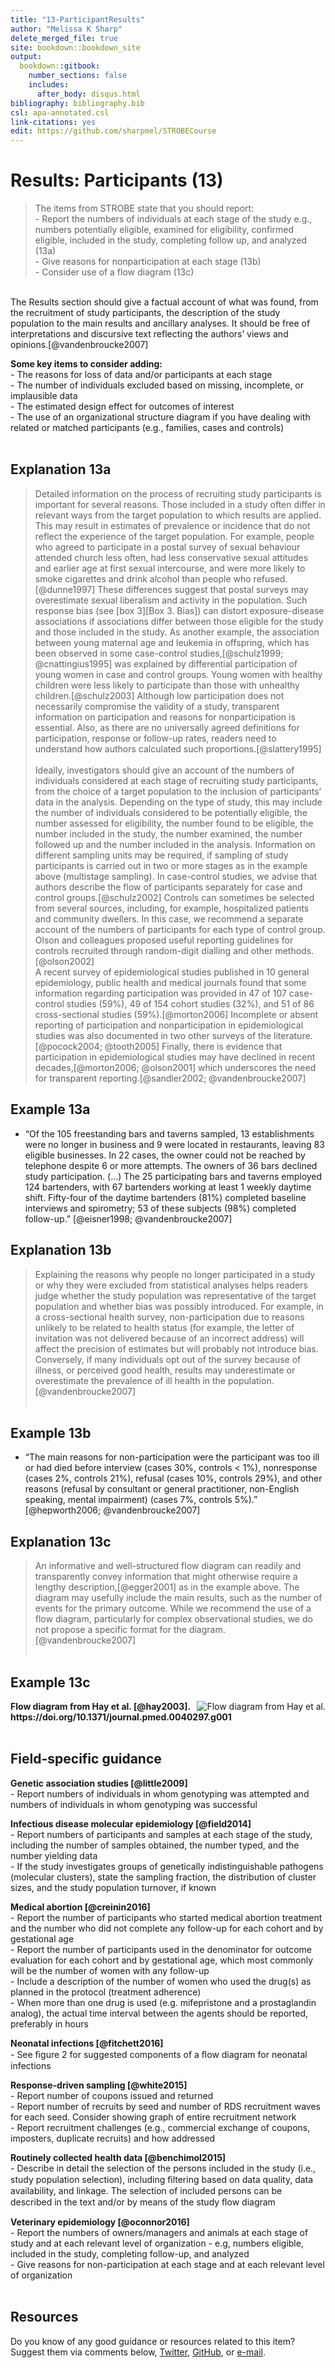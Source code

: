 ---
title: "13-ParticipantResults"
author: "Melissa K Sharp"
delete_merged_file: true
site: bookdown::bookdown_site
output:
  bookdown::gitbook:
    number_sections: false 
    includes: 
      after_body: disqus.html
bibliography: bibliography.bib
csl: apa-annotated.csl
link-citations: yes
edit: https://github.com/sharpmel/STROBECourse
---

# Results: Participants (13)  
> The items from STROBE state that you should report:  
-	Report the numbers of individuals at each stage of the study e.g., numbers potentially eligible, examined for eligibility, confirmed eligible, included in the study, completing follow up, and analyzed (13a)  
-	Give reasons for nonparticipation at each stage (13b)  
-	Consider use of a flow diagram (13c)  

</br>
The Results section should give a factual account of what was found, from the recruitment of study participants, the description of the study population to the main results and ancillary analyses. It should be free of interpretations and discursive text reflecting the authors' views and opinions.[@vandenbroucke2007] 
</br>

**Some key items to consider adding:**  
- The reasons for loss of data and/or participants at each stage  
- The number of individuals excluded based on missing, incomplete, or implausible data  
- The estimated design effect for outcomes of interest  
- The use of an organizational structure diagram if you have dealing with related or matched participants (e.g., families, cases and controls)  
</br>

## Explanation 13a  
> Detailed information on the process of recruiting study participants is important for several reasons. Those included in a study often differ in relevant ways from the target population to which results are applied. This may result in estimates of prevalence or incidence that do not reflect the experience of the target population. For example, people who agreed to participate in a postal survey of sexual behaviour attended church less often, had less conservative sexual attitudes and earlier age at first sexual intercourse, and were more likely to smoke cigarettes and drink alcohol than people who refused.[@dunne1997] These differences suggest that postal surveys may overestimate sexual liberalism and activity in the population. Such response bias (see [box 3][Box 3. Bias]) can distort exposure-disease associations if associations differ between those eligible for the study and those included in the study. As another example, the association between young maternal age and leukemia in offspring, which has been observed in some case-control studies,[@schulz1999; @cnattingius1995] was explained by differential participation of young women in case and control groups. Young women with healthy children were less likely to participate than those with unhealthy children.[@schulz2003] Although low participation does not necessarily compromise the validity of a study, transparent information on participation and reasons for nonparticipation is essential. Also, as there are no universally agreed definitions for participation, response or follow-up rates, readers need to understand how authors calculated such proportions.[@slattery1995]  
</br>
Ideally, investigators should give an account of the numbers of individuals considered at each stage of recruiting study participants, from the choice of a target population to the inclusion of participants’ data in the analysis. Depending on the type of study, this may include the number of individuals considered to be potentially eligible, the number assessed for eligibility, the number found to be eligible, the number included in the study, the number examined, the number followed up and the number included in the analysis. Information on different sampling units may be required, if sampling of study participants is carried out in two or more stages as in the example above (multistage sampling). In case-control studies, we advise that authors describe the flow of participants separately for case and control groups.[@schulz2002] Controls can sometimes be selected from several sources, including, for example, hospitalized patients and community dwellers. In this case, we recommend a separate account of the numbers of participants for each type of control group. Olson and colleagues proposed useful reporting guidelines for controls recruited through random-digit dialling and other methods.[@olson2002] 
</br>
A recent survey of epidemiological studies published in 10 general epidemiology, public health and medical journals found that some information regarding participation was provided in 47 of 107 case-control studies (59%), 49 of 154 cohort studies (32%), and 51 of 86 cross-sectional studies (59%).[@morton2006] Incomplete or absent reporting of participation and nonparticipation in epidemiological studies was also documented in two other surveys of the literature.[@pocock2004; @tooth2005] Finally, there is evidence that participation in epidemiological studies may have declined in recent decades,[@morton2006; @olson2001] which underscores the need for transparent reporting.[@sandler2002; @vandenbroucke2007]
</br>

## Example 13a  
- "Of the 105 freestanding bars and taverns sampled, 13 establishments were no longer in business and 9 were located in restaurants, leaving 83 eligible businesses. In 22 cases, the owner could not be reached by telephone despite 6 or more attempts. The owners of 36 bars declined study participation. (...) The 25 participating bars and taverns employed 124 bartenders, with 67 bartenders working at least 1 weekly daytime shift. Fifty-four of the daytime bartenders (81%) completed baseline interviews and spirometry; 53 of these subjects (98%) completed follow-up." [@eisner1998; @vandenbroucke2007]
</br> 

## Explanation 13b  
> Explaining the reasons why people no longer participated in a study or why they were excluded from statistical analyses helps readers judge whether the study population was representative of the target population and whether bias was possibly introduced. For example, in a cross-sectional health survey, non-participation due to reasons unlikely to be related to health status (for example, the letter of invitation was not delivered because of an incorrect address) will affect the precision of estimates but will probably not introduce bias. Conversely, if many individuals opt out of the survey because of illness, or perceived good health, results may underestimate or overestimate the prevalence of ill health in the population. [@vandenbroucke2007]  
</br>

## Example 13b  
- “The main reasons for non-participation were the participant was too ill or had died before interview (cases 30%, controls < 1%), nonresponse (cases 2%, controls 21%), refusal (cases 10%, controls 29%), and other reasons (refusal by consultant or general practitioner, non-English speaking, mental impairment) (cases 7%, controls 5%).” [@hepworth2006; @vandenbroucke2007]
</br> 

## Explanation 13c  
> An informative and well-structured flow diagram can readily and transparently convey information that might otherwise require a lengthy description,[@egger2001] as in the example above. The diagram may usefully include the main results, such as the number of events for the primary outcome. While we recommend the use of a flow diagram, particularly for complex observational studies, we do not propose a specific format for the diagram.[@vandenbroucke2007]  
</br>

## Example 13c 
<img align="right" src="images/13c.png" style="float:right" alt="Flow diagram from Hay et al.">
**Flow diagram from Hay et al. [@hay2003].**    
**https://doi.org/10.1371/journal.pmed.0040297.g001**
</br></br>

## Field-specific guidance  
**Genetic association studies [@little2009]**  
- Report numbers of individuals in whom genotyping was attempted and numbers of individuals in whom genotyping was successful  </br>

**Infectious disease molecular epidemiology [@field2014]**  
- Report numbers of participants and samples at each stage of the study, including the number of samples obtained, the number typed, and the number yielding data  
- If the study investigates groups of genetically indistinguishable pathogens (molecular clusters), state the sampling fraction, the distribution of cluster sizes, and the study population turnover, if known  </br>

**Medical abortion [@creinin2016]**  
- Report the number of participants who started medical abortion treatment and the number who did not complete any follow-up for each cohort and by gestational age  
- Report the number of participants used in the denominator for outcome evaluation for each cohort and by gestational age, which most commonly will be the number of women with any follow-up  
- Include a description of the number of women who used the drug(s) as planned in the protocol (treatment adherence)  
- When more than one drug is used (e.g. mifepristone and a prostaglandin analog), the actual time interval between the agents should be reported, preferably in hours </br> 

**Neonatal infections [@fitchett2016]**  
- See ﬁgure 2 for suggested components of a ﬂow diagram for neonatal infections </br>  

**Response-driven sampling [@white2015]**  
- Report number of coupons issued and returned  
- Report number of recruits by seed and number of RDS recruitment waves for each seed. Consider showing graph of entire recruitment network  
- Report recruitment challenges (e.g., commercial exchange of coupons, imposters, duplicate recruits) and how addressed  </br>  

**Routinely collected health data [@benchimol2015]**  
- Describe in detail the selection of the persons included in the study (i.e., study population selection), including ﬁltering based on data quality, data availability, and linkage. The selection of included persons can be described in the text and/or by means of the study ﬂow diagram  </br>

**Veterinary epidemiology [@oconnor2016]**</br>
- Report the numbers of owners/managers and animals at each stage of study and at each relevant level of organization - e.g, numbers eligible, included in the study, completing follow-up, and analyzed  </br>
- Give reasons for non-participation at each stage and at each relevant level of organization  
</br>

## Resources  
Do you know of any good guidance or resources related to this item? Suggest them via comments below, [Twitter](https://twitter.com/sharpmelk), [GitHub](https://github.com/sharpmel/STROBECourse), or [e-mail](mailto:melissaksharp@gmail.com).